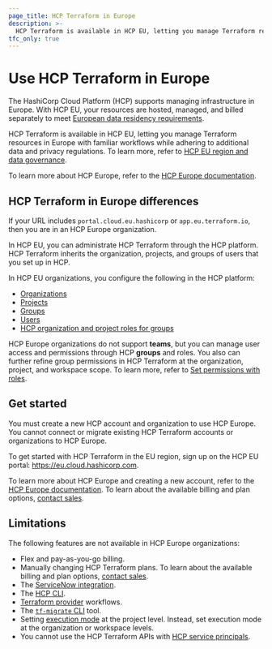 ```yaml
---
page_title: HCP Terraform in Europe
description: >-
  HCP Terraform is available in HCP EU, letting you manage Terraform resources in Europe with familiar workflows while adhering to additional data and privacy regulations
tfc_only: true
---
```


# Use HCP Terraform in Europe

The HashiCorp Cloud Platform (HCP) supports managing infrastructure in Europe. With HCP EU, your resources are hosted, managed, and billed separately to meet [European data residency requirements](https://www.hashicorp.com/en/trust/privacy/hcp-data-privacy).

HCP Terraform is available in HCP EU, letting you manage Terraform resources in Europe with familiar workflows while adhering to additional data and privacy regulations. To learn more, refer to [HCP EU region and data governance](https://www.hashicorp.com/en/trust/eu).

To learn more about HCP Europe, refer to the [HCP Europe documentation](/hcp/docs/hcp/europe).

## HCP Terraform in Europe differences

If your URL includes `portal.cloud.eu.hashicorp` or `app.eu.terraform.io`, then you are in an HCP Europe organization.

In HCP EU, you can administrate HCP Terraform through the HCP platform. HCP Terraform inherits the organization, projects, and groups of users that you set up in HCP.

In HCP EU organizations, you configure the following in the HCP platform:

- [Organizations](/hcp/docs/hcp/admin/orgs)
- [Projects](/hcp/docs/hcp/admin/projects)
- [Groups](/hcp/docs/hcp/iam/groups)
- [Users](/hcp/docs/hcp/iam/users)
- [HCP organization and project roles for groups](/hcp/docs/hcp/iam/access-management#roles-permissions)

HCP Europe organizations do not support **teams**, but you can manage user access and permissions through HCP **groups** and roles. You also can further refine group permissions in HCP Terraform at the organization, project, and workspace scope. To learn more, refer to [Set permissions with roles](/terraform/cloud-docs/users-teams-organizations/permissions/set-roles).

## Get started

You must create a new HCP account and organization to use HCP Europe. You cannot connect or migrate existing HCP Terraform accounts or organizations to HCP Europe.

To get started with HCP Terraform in the EU region, sign up on the HCP EU portal: <https://eu.cloud.hashicorp.com>.

To learn more about HCP Europe and creating a new account, refer to the [HCP Europe documentation](/hcp/docs/hcp/europe). To learn about the available billing and plan options, [contact sales](https://www.hashicorp.com/en/contact-sales).

## Limitations

The following features are not available in HCP Europe organizations:
- Flex and pay-as-you-go billing.
- Manually changing HCP Terraform plans. To learn about the available billing and plan options, [contact sales](https://www.hashicorp.com/en/contact-sales).
- The [ServiceNow integration](/terraform/cloud-docs/integrations/service-now/service-catalog-terraform).
- The [HCP CLI](/hcp/docs/cli).
- [Terraform provider](https://registry.terraform.io/providers/hashicorp/tfe/latest) workflows.
- The [`tf-migrate` CLI](https://developer.hashicorp.com/terraform/migrate) tool.
- Setting [execution mode](/terraform/cloud-docs/projects/manage#change-the-execution-mode) at the project level. Instead, set execution mode at the organization or workspace levels.
- You cannot use the HCP Terraform APIs with [HCP service principals](/hcp/docs/hcp/iam/service-principal).
